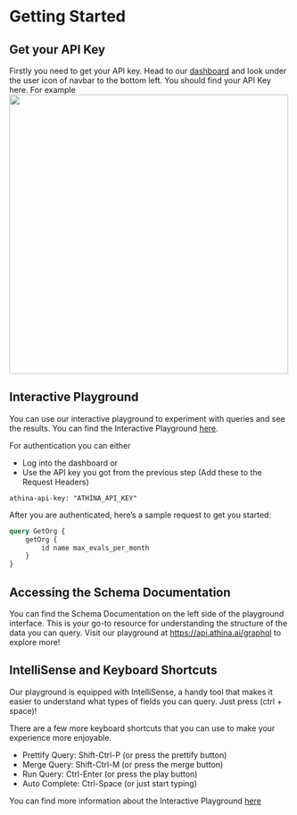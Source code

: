 # Getting Started

## Get your API Key
Firstly you need to get your API key. Head to our [dashboard](https://app.athina.ai) and look under the user icon of navbar to the bottom left. You should find your API Key here. For example
<img src="/api-key.png" width="500" />

## Interactive Playground
You can use our interactive playground to experiment with queries and see the results. You can find the Interactive Playground [here](https://api.athina.ai/graphql). 

For authentication you can either
* Log into the dashboard or
* Use the API key you got from the previous step (Add these to the Request Headers)
```http
athina-api-key: "ATHINA_API_KEY"
```

After you are authenticated, here’s a sample request to get you started:
```graphql
query GetOrg { 
    getOrg {
        id name max_evals_per_month
    } 
}
```

## Accessing the Schema Documentation
You can find the Schema Documentation on the left side of the playground interface. This is your go-to resource for understanding the structure of the data you can query.
Visit our playground at https://api.athina.ai/graphql to explore more!


## IntelliSense and Keyboard Shortcuts
Our playground is equipped with IntelliSense, a handy tool that makes it easier to understand what types of fields you can query. Just press (ctrl + space)!

There are a few more keyboard shortcuts that you can use to make your experience more enjoyable.
* Prettify Query:  Shift-Ctrl-P (or press the prettify button)
* Merge Query:  Shift-Ctrl-M (or press the merge button)
* Run Query:  Ctrl-Enter (or press the play button)
* Auto Complete:  Ctrl-Space (or just start typing)

You can find more information about the Interactive Playground [here](https://github.com/graphql/graphiql)
